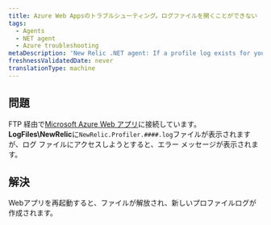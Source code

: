 ```yaml
---
title: Azure Web Appsのトラブルシューティング。ログファイルを開くことができない
tags:
  - Agents
  - NET agent
  - Azure troubleshooting
metaDescription: 'New Relic .NET agent: If a profile log exists for your Azure Web App but you cannot view it, restart your web app.'
freshnessValidatedDate: never
translationType: machine
---
```


## 問題

FTP 経由で[Microsoft Azure Web アプリ](/docs/agents/net-agent/azure-installation/install-app-azure-web-apps)に接続しています。**LogFiles\\NewRelic**に`NewRelic.Profiler.####.log`ファイルが表示されますが、ログ ファイルにアクセスしようとすると、エラー メッセージが表示されます。

## 解決

Webアプリを再起動すると、ファイルが解放され、新しいプロファイルログが作成されます。